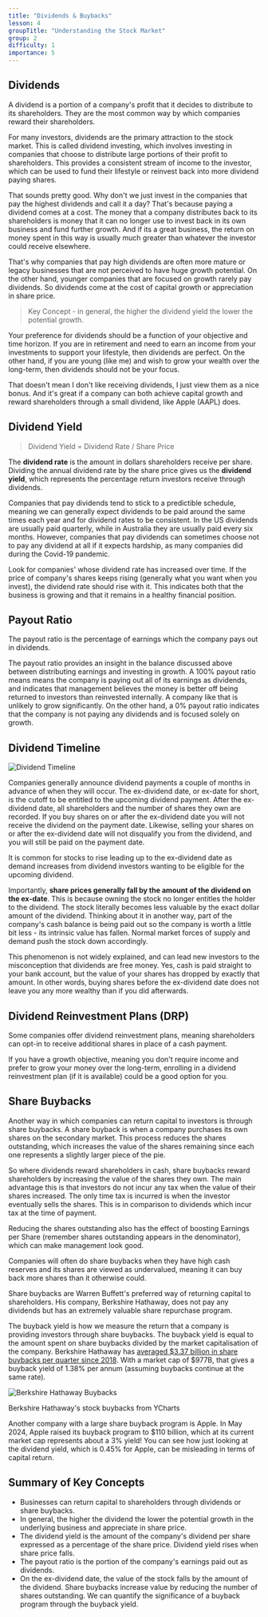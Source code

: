 ```yaml
---
title: "Dividends & Buybacks"
lesson: 4
groupTitle: "Understanding the Stock Market"
group: 2
difficulty: 1
importance: 5
---
```


## Dividends
A dividend is a portion of a company's profit that it decides to distribute to its shareholders. They are the most common way by which companies reward their shareholders.

For many investors, dividends are the primary attraction to the stock market. This is called dividend investing, which involves investing in companies that choose to distribute large portions of their profit to shareholders. This provides a consistent stream of income to the investor, which can be used to fund their lifestyle or reinvest back into more dividend paying shares.

That sounds pretty good. Why don't we just invest in the companies that pay the highest dividends and call it a day? That's because paying a dividend comes at a cost. The money that a company distributes back to its shareholders is money that it can no longer use to invest back in its own business and fund further growth. And if its a great business, the return on money spent in this way is usually much greater than whatever the investor could receive elsewhere.

That's why companies that pay high dividends are often more mature or legacy businesses that are not perceived to have huge growth potential. On the other hand, younger companies that are focused on growth rarely pay dividends. So dividends come at the cost of capital growth or appreciation in share price.

> Key Concept - in general, the higher the dividend yield the lower the potential growth.

Your preference for dividends should be a function of your objective and time horizon. If you are in retirement and need to earn an income from your investments to support your lifestyle, then dividends are perfect. On the other hand, if you are young (like me) and wish to grow your wealth over the long-term, then dividends should not be your focus.

That doesn't mean I don't like receiving dividends, I just view them as a nice bonus. And it's great if a company can both achieve capital growth and reward shareholders through a small dividend, like Apple (AAPL) does.

## Dividend Yield
> Dividend Yield = Dividend Rate / Share Price

The **dividend rate** is the amount in dollars shareholders receive per share. Dividing the annual dividend rate by the share price gives us the **dividend yield**, which represents the percentage return investors receive through dividends.

Companies that pay dividends tend to stick to a predictible schedule, meaning we can generally expect dividends to be paid around the same times each year and for dividend rates to be consistent. In the US dividends are usually paid quarterly, while in Australia they are usually paid every six months. However, companies that pay dividends can sometimes choose not to pay any dividend at all if it expects hardship, as many companies did during the Covid-19 pandemic.

Look for companies' whose dividend rate has increased over time. If the price of company's shares keeps rising (generally what you want when you invest), the dividend rate should rise with it. This indicates both that the business is growing and that it remains in a healthy financial position.

## Payout Ratio
The payout ratio is the percentage of earnings which the company pays out in dividends.

The payout ratio provides an insight in the balance discussed above between distributing earnings and investing in growth. A 100% payout ratio means means the company is paying out all of its earnings as dividends, and indicates that management believes the money is better off being returned to investors than reinvested internally. A company like that is unlikely to grow significantly. On the other hand, a 0% payout ratio indicates that the company is not paying any dividends and is focused solely on growth.

## Dividend Timeline

![Dividend Timeline](/education/dividend-timeline.png)

Companies generally announce dividend payments a couple of months in advance of when they will occur. The ex-dividend date, or ex-date for short, is the cutoff to be entitled to the upcoming dividend payment. After the ex-dividend date, all shareholders and the number of shares they own are recorded. If you buy shares on or after the ex-dividend date you will not receive the dividend on the payment date. Likewise, selling your shares on or after the ex-dividend date will not disqualify you from the dividend, and you will still be paid on the payment date.

It is common for stocks to rise leading up to the ex-dividend date as demand increases from dividend investors wanting to be eligible for the upcoming dividend.

Importantly, **share prices generally fall by the amount of the dividend on the ex-date**. This is because owning the stock no longer entitles the holder to the dividend. The stock literally becomes less valuable by the exact dollar amount of the dividend. Thinking about it in another way, part of the company's cash balance is being paid out so the company is worth a little bit less - its intrinsic value has fallen. Normal market forces of supply and demand push the stock down accordingly.

This phenomenon is not widely explained, and can lead new investors to the misconception that dividends are free money. Yes, cash is paid straight to your bank account, but the value of your shares has dropped by exactly that amount. In other words, buying shares before the ex-dividend date does not leave you any more wealthy than if you did afterwards.﻿

## Dividend Reinvestment Plans (DRP)
Some companies offer dividend reinvestment plans, meaning shareholders can opt-in to receive additional shares in place of a cash payment.

If you have a growth objective, meaning you don't require income and prefer to grow your money over the long-term, enrolling in a dividend reinvestment plan (if it is available) could be a good option for you.

## Share Buybacks
Another way in which companies can return capital to investors is through share buybacks. A share buyback is when a company purchases its own shares on the secondary market. This process reduces the shares outstanding, which increases the value of the shares remaining since each one represents a slightly larger piece of the pie.

So where dividends reward shareholders in cash, share buybacks reward shareholders by increasing the value of the shares they own. The main advantage this is that investors do not incur any tax when the value of their shares increased. The only time tax is incurred is when the investor eventually sells the shares. This is in comparison to dividends which incur tax at the time of payment.

Reducing the shares outstanding also has the effect of boosting Earnings per Share (remember shares outstanding appears in the denominator), which can make management look good.

Companies will often do share buybacks when they have high cash reserves and its shares are viewed as undervalued, meaning it can buy back more shares than it otherwise could.

Share buybacks are Warren Buffett's preferred way of returning capital to shareholders. His company, Berkshire Hathaway, does not pay any dividends but has an extremely valuable share repurchase program.

The buyback yield is how we measure the return that a company is providing investors through share buybacks. The buyback yield is equal to the amount spent on share buybacks divided by the market capitalisation of the company. Berkshire Hathaway has [averaged $3.37 billion in share buybacks per quarter since 2018](https://ycharts.com/companies/BRK.B/stock_buyback). With a market cap of $977B, that gives a buyback yield of 1.38% per annum (assuming buybacks continue at the same rate).

![Berkshire Hathaway Buybacks](/education/berkshire-hathaway-buybacks.png)

Berkshire Hathaway's stock buybacks from YCharts

Another company with a large share buyback program is Apple. In May 2024, Apple raised its buyback program to $110 billion, which at its current market cap represents about a 3% yield! You can see how just looking at the dividend yield, which is 0.45% for Apple, can be misleading in terms of capital return.

## Summary of Key Concepts
- Businesses can return capital to shareholders through dividends or share buybacks.
- In general, the higher the dividend the lower the potential growth in the underlying business and appreciate in share price.
- The dividend yield is the amount of the company's dividend per share expressed as a percentage of the share price. Dividend yield rises when share price falls.
- The payout ratio is the portion of the company's earnings paid out as dividends.
- On the ex-dividend date, the value of the stock falls by the amount of the dividend.
Share buybacks increase value by reducing the number of shares outstanding. We can quantify the significance of a buyback program through the buyback yield.
